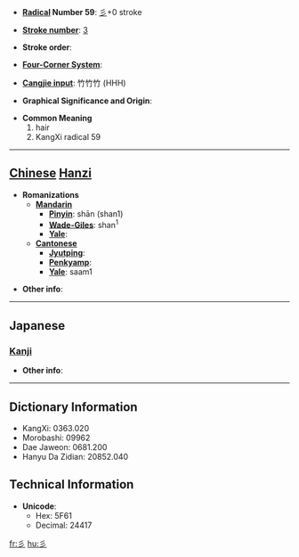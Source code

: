 * '''[[Wiktionary:Chinese radical index| Radical]] Number 59''': [[Wiktionary:Chinese radical index 彡|彡]]+0 stroke

* '''[[Wiktionary:Chinese total strokes index|Stroke number]]''': [[Wiktionary:Chinese total strokes index 3|3]]

* '''Stroke order''': 

* '''[[Wiktionary:Chinese four corner index|Four-Corner System]]''': 

* '''[[Wiktionary:Chinese Cangjie index|Cangjie input]]''': 竹竹竹 (HHH)

* '''Graphical Significance and Origin''': 

* '''Common Meaning'''
*#hair
*# KangXi radical 59


----

== [[Chinese]] [[Hanzi]] ==

* '''Romanizations'''
** '''[[Mandarin]]'''
*** '''[[Pinyin]]''': shān (shan1)
*** '''[[Wade-Giles]]''': shan<sup>1</sup>
*** '''[[Yale]]''': 
** '''[[Cantonese]]'''
*** '''[[Jyutping]]''':
*** '''[[Penkyamp]]''': 
*** '''[[Yale]]''': saam1

* '''Other info''': 

----

==Japanese==
===[[Kanji]]===
{{kanji|on readings=[[さん]] (san), [[せん]] (sen)|kun readings=[[かみ]] (kami)}}

* '''Other info''':  

----

== Dictionary Information ==

* KangXi: 0363.020
* Morobashi: 09962
* Dae Jaweon: 0681.200
* Hanyu Da Zidian: 20852.040

== Technical Information ==

* '''Unicode''':
** Hex: 5F61
** Decimal: 24417

[[fr:彡]]
[[hu:彡]]